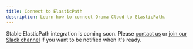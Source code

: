 ```yaml
---
title: Connect to ElasticPath
description: Learn how to connect Orama Cloud to ElasticPath.
---
```


Stable ElasticPath integration is coming soon. Please [contact us](mailto:info@orama.com) or [join our Slack channel](https://orama.to/slack) if you want to be notified when it's ready.
